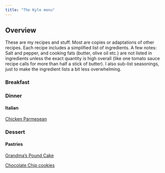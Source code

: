 ```yaml
---
title: "The Kyle menu"
---
```


## Overview

These are my recipes and stuff. Most are copies or adaptations of other recipes. Each recipe includes a simplified list of ingredients. A few notes: Salt and pepper, and cooking fats (butter, olive oil etc.) are not listed in ingredients unless the exact quantity is high overall (like one tomato sauce recipe calls for more than half a stick of butter). I also sub-list seasonings, just to make the ingredient lists a bit less overwhelming. 

### Breakfast 

### Dinner

#### Italian

[Chicken Parmesean](includes/chicken_parm.html)


### Dessert

#### Pastries 

[Grandma's Pound Cake](includes/pound_cake.html)

[Chocolate Chip cookies](includes/cookies.html)

